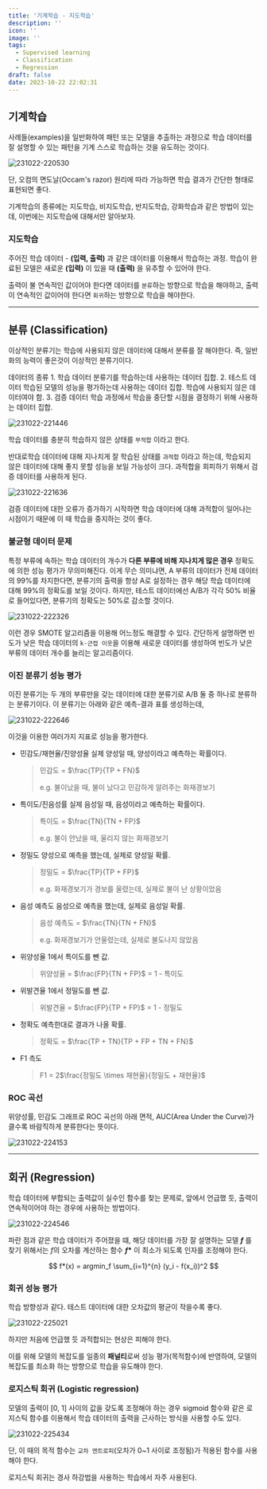 ```yaml
---
title: '기계학습 - 지도학습'
description: ''
icon: ''
image: ''
tags:
  - Supervised learning
  - Classification
  - Regression
draft: false
date: 2023-10-22 22:02:31
---
```


## 기계학습

사례들(examples)을 일반화하여 패턴 또는 모델을 추출하는 과정으로 학습 데이터를 잘 설명할 수 있는 패턴을 기계 스스로 학습하는 것을 유도하는 것이다.

![231022-220530](/posts/mid_07/231022-220530.png)

단, 오컴의 면도날(Occam's razor) 원리에 따라 가능하면 학습 결과가 간단한 형태로 표현되면 좋다.

기계학습의 종류에는 지도학습, 비지도학습, 반지도학습, 강화학습과 같은 방법이 있는데, 이번에는 지도학습에 대해서만 알아보자.

### 지도학습

주어진 학습 데이터 - **(입력, 출력)** 과 같은 데이터를 이용해서 학습하는 과정.
학습이 완료된 모델은 새로운 **(입력)** 이 있을 때 **(출력)** 을 유추할 수 있어야 한다.

출력이 불 연속적인 값이어야 한다면 데이터를 `분류`하는 방향으로 학습을 해야하고,
출력이 연속적인 값이어야 한다면 `회귀`하는 방향으로 학습을 해야한다.

---

## 분류 (Classification)

이상적인 분류기는 학습에 사용되지 않은 데이터에 대해서 분류를 잘 해야한다.
즉, 일반화의 능력이 좋은것이 이상적인 분류기이다.

<tip>
  데이터의 종류
  1. 학습 데이터
    분류기를 학습하는데 사용하는 데이터 집합.
  2. 테스트 데이터
    학습된 모델의 성능을 평가하는데 사용하는 데이터 집합.
    학습에 사용되지 않은 데이터여야 함.
  3. 검증 데이터
    학습 과정에서 학습을 중단할 시점을 결정하기 위해 사용하는 데이터 집합.
</tip>

![231022-221446](/posts/mid_07/231022-221446.png)

학습 데이터를 충분히 학습하지 않은 상태를 `부적합` 이라고 한다.

반대로학습 데이터에 대해 지나치게 잘 학습된 상태를 `과적합` 이라고 하는데, 학습되지 않은 데이터에 대해 좋지 못할 성능을 보일 가능성이 크다.
과적합을 회피하기 위해서 검증 데이터를 사용하게 된다.

![231022-221636](/posts/mid_07/231022-221636.png)

검증 데이터에 대한 오류가 증가하기 시작하면 학습 데이터에 대해 과적합이 일어나는 시점이기 때문에 이 때 학습을 중지하는 것이 좋다.

### 불균형 데이터 문제

특정 부류에 속하는 학습 데이터의 개수가 **다른 부류에 비해 지나치게 많은 경우** 정확도에 의한 성능 평가가 무의미해진다.
이게 무슨 의미냐면, A 부류의 데이터가 전체 데이터의 99%를 차지한다면, 분류기의 출력을 항상 A로 설정하는 경우 해당 학습 데이터에 대해 99%의 정확도를 보일 것이다.
하지만, 테스트 데이터에선 A/B가 각각 50% 비율로 들어있다면, 분류기의 정확도는 50%로 감소할 것이다.

![231022-222326](/posts/mid_07/231022-222326.png)

이런 경우 SMOTE 알고리즘을 이용해 어느정도 해결할 수 있다.
간단하게 설명하면 빈도가 낮은 학습 데이터의 `k-근접 이웃`을 이용해 새로운 데이터를 생성하여 빈도가 낮은 부류의 데이터 개수를 늘리는 알고리즘이다.

### 이진 분류기 성능 평가

이진 분류기는 두 개의 부류만을 갖는 데이터에 대한 분류기로 A/B 둘 중 하나로 분류하는 분류기이다.
이 분류기는 아래와 같은 예측-결과 표를 생성하는데,

![231022-222646](/posts/mid_07/231022-222646.png)

이것을 이용한 여러가지 지표로 성능을 평가한다.

- 민감도/재현율/진양성율
  실제 양성일 때, 양성이라고 예측하는 확률이다.
  > 민감도 = $\frac{TP}{TP + FN}$
  >
  > e.g. 불이났을 때, 불이 났다고 민감하게 알려주는 화재경보기

- 특이도/진음성률
  실제 음성일 때, 음성이라고 예측하는 확률이다.
  > 특이도 = $\frac{TN}{TN + FP}$
  >
  > e.g. 불이 안났을 때, 울리지 않는 화재경보기

- 정밀도
  양성으로 예측을 했는데, 실제로 양성일 확률.
  > 정밀도 = $\frac{TP}{TP + FP}$
  >
  > e.g. 화재경보기가 경보를 울렸는데, 실제로 불이 난 상황이었음

- 음성 예측도
  음성으로 예측을 했는데, 실제로 음성일 확률.
  > 음성 예측도 = $\frac{TN}{TN + FN}$
  >
  > e.g. 화재경보기가 안울렸는데, 실제로 불도나지 않았음

- 위양성율
  1에서 특이도를 뺀 값.
  > 위양성율 = $\frac{FP}{TN + FP}$ = 1 - 특이도

- 위발견율
  1에서 정밀도를 뺀 값.
  > 위발견율 = $\frac{FP}{TP + FP}$ = 1 - 정밀도

- 정확도
  예측한대로 결과가 나올 확률.
  > 정확도 = $\frac{TP + TN}{TP + FP + TN + FN}$

- F1 측도
  > F1 = 2$\frac{정밀도 \times 재현율}{정밀도 + 재현율}$

### ROC 곡선

위양성률, 민감도 그래프로 ROC 곡선의 아래 면적, AUC(Area Under the Curve)가 클수록 바람직하게 분류한다는 뜻이다.

![231022-224153](/posts/mid_07/231022-224153.png)

---

## 회귀 (Regression)

학습 데이터에 부합되는 출력값이 실수인 함수를 찾는 문제로, 앞에서 언급했 듯, 출력이 연속적이어야 하는 경우에 사용하는 방법이다.

![231022-224546](/posts/mid_07/231022-224546.png)

파란 점과 같은 학습 데이터가 주어졌을 떄, 해당 데이터를 가장 잘 설명하는 모델 **$f$** 를 찾기 위해서는 $f$의 오차를 계산하는 함수 **$f*$** 이 최소가 되도록 인자를 조정해야 한다.

$$
f*(x) = argmin_f \sum_{i=1}^{n} (y_i - f(x_i))^2
$$

### 회귀 성능 평가

학습 방향성과 같다.
테스트 데이터에 대한 오차값의 평균이 작을수록 좋다.

![231022-225021](/posts/mid_07/231022-225021.png)

하지만 처음에 언급했 듯 과적합되는 현상은 피해야 한다.

이를 위해 모델의 복잡도를 일종의 **패널티**로써 성능 평가(목적함수)에 반영하여, 모델의 복잡도를 최소화 하는 방향으로 학습을 유도해야 한다.

### 로지스틱 회귀 (Logistic regression)

모델의 출력이 [0, 1] 사이의 값을 갖도록 조정해야 하는 경우 sigmoid 함수와 같은 로지스틱 함수를 이용해서 학습 데이터의 출력을 근사하는 방식을 사용할 수도 있다.

![231022-225434](/posts/mid_07/231022-225434.png)

단, 이 때의 목적 함수는 `교차 엔트로피`(오차가 0~1 사이로 조정됨)가 적용된 함수를 사용해야 한다.

로지스틱 회귀는 경사 하강법을 사용하는 학습에서 자주 사용된다.